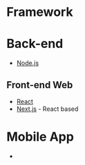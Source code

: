 # Framework

# Back-end

- [Node.js](frameworks-libraries/nodejs)

## Front-end Web

- [React](frameworks-libraries/react)
- [Next.js](frameworks-libraries/nextjs) - React based

# Mobile App

-